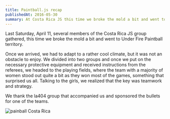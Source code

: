 ```yaml
---
title: Paintball.js recap
publishedAt: 2016-05-30
summary: At Costa Rica JS this time we broke the mold a bit and went to Under Fire Paintball territory.
---
```


Last Saturday, April 11, several members of the Costa Rica JS group gathered, this time we broke the mold a bit and went to Under Fire Paintball territory.

Once we arrived, we had to adapt to a rather cool climate, but it was not an obstacle to enjoy. We divided into two groups and once we put on the necessary protective equipment and received instructions from the referees, we headed to the playing fields, where the team with a majority of women stood out quite a bit as they won most of the games, something that surprised us all. Talking to the girls, we realized that the key was teamwork and strategy.

We thank the la404 group that accompanied us and sponsored the bullets for one of the teams.

![painball Costa Rica](/images/2016/05/paintballjs.jpg)
